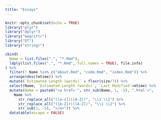 ```yaml
---
title: "Essays"
---
```


```r
knitr::opts_chunk$set(echo = TRUE)
library("plyr")
library("dplyr")
library("magrittr")
library("DT")
library("stringr")
```

```r
cbind(
  Name = list.files(".", "*.Rmd"),
  ldply(list.files(".", "*.Rmd", full.names = TRUE), file.info)
) %>%
  filter(! Name %in% c("about.Rmd", "code.Rmd", "index.Rmd")) %>%
  arrange(desc(mtime)) %>%
  mutate(`Estimated Length (words)` = floor(size/7)) %>%
  select(Name, `Estimated Length (words)`, `Last Modified`=mtime) %>%
  mutate(Name = paste0("<a href='", str_sub(Name, 1, -5), ".html'>",
    Name %>%
      str_replace_all("([a-z])([A-Z])", "\\1 \\2") %>%
      str_replace_all("([A-Z]+)([A-Z])", "\\1 \\2") %>%
      str_sub(1, -5), "</a>")) %>%
  datatable(escape = FALSE)
```
